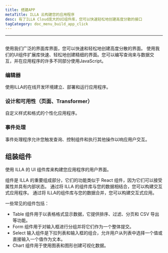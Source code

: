 ```yaml
---
title: 搭建APP
metaTitle: ILLA 云构建您的应用程序
desc: 有了ILLA Cloud庞大的UI组件库，您可以快速轻松地创建高度分散的接口
tagCategory: doc_menu_build_app_click
---
```


* * *

## <Heading hidden>搭建APP</Heading>

使用我们广泛的界面库界面，您可以快速和轻松地创建高度分散的界面。 使用我们的UI组件扩展库快速、轻松地创建精细的界面。您可以编写查询来与数据交互，并在应用程序的许多不同部分使用JavaScript。

### 编辑器

使用ILLA的在线开发环境建立、部署和运行应用程序。

### 设计和可用性（页面、Transformer）

自定义样式和格式的个性化应用程序。

### 事件处理

事件处理程序允许您触发查询、控制组件和执行其他操作以响应用户交互。

## 组装组件

使用 ILLA 的 UI 组件库来构建您应用程序的用户界面。

组件是 ILLA 的重要组成部分，它们的功能类似于 React 组件，因为它们可以接受属性并具有内部状态。 通过将 ILLA 的组件库与您的数据相结合，您可以构建交互式应用程序。 通过将 ILLA的组件库与您的数据合并，您可以构建交互式应用。

一些常见的组件包括：

-   Table 组件用于以表格格式显示数据，它提供排序、过滤、分页和 CSV 导出等功能。
-   Form 组件用于对输入框进行分组并将它们作为一个整体提交。
-   Select 输入组件是下拉列表和输入框的组合，允许用户从列表中选择一个值或直接输入一个值作为文本。
-   Chart 组件用于使用图表和图形创建可视化数据。
